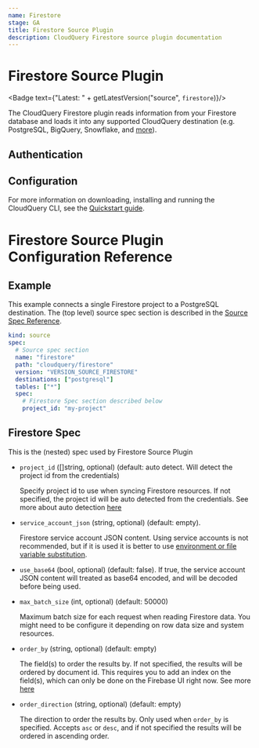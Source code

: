 ```yaml
---
name: Firestore
stage: GA
title: Firestore Source Plugin
description: CloudQuery Firestore source plugin documentation
---
```


# Firestore Source Plugin


<Badge text={"Latest: " + getLatestVersion("source", `firestore`)}/>

The CloudQuery Firestore plugin reads information from your Firestore database and loads it into any supported CloudQuery destination (e.g. PostgreSQL, BigQuery, Snowflake, and [more](/docs/plugins/destinations/overview)).

## Authentication

<Authentication />

## Configuration

<Configuration />

For more information on downloading, installing and running the CloudQuery CLI, see the [Quickstart guide](/docs/quickstart).

# Firestore Source Plugin Configuration Reference

## Example

This example connects a single Firestore project to a PostgreSQL destination. The (top level) source spec section is described in the [Source Spec Reference](/docs/reference/source-spec).

```yaml copy
kind: source
spec:
  # Source spec section
  name: "firestore"
  path: "cloudquery/firestore"
  version: "VERSION_SOURCE_FIRESTORE"
  destinations: ["postgresql"]
  tables: ["*"]
  spec:
    # Firestore Spec section described below
    project_id: "my-project"
```

## Firestore Spec

This is the (nested) spec used by Firestore Source Plugin

- `project_id` ([]string, optional) (default: auto detect. Will detect the project id from the credentials)

  Specify project id to use when syncing Firestore resources. If not specified, the project id will be auto detected from the credentials. See more about auto detection [here](https://cloud.google.com/go/docs/reference/cloud.google.com/go/firestore/latest#cloud_google_com_go_firestore_DetectProjectID)

- `service_account_json` (string, optional) (default: empty).

  Firestore service account JSON content. Using service accounts is not recommended, but if it is used it is better to use [environment or file variable substitution](/docs/advanced-topics/environment-variable-substitution).

- `use_base64` (bool, optional) (default: false).
  If true, the service account JSON content will treated as base64 encoded, and will be decoded before being used.

- `max_batch_size` (int, optional) (default: 50000)

  Maximum batch size for each request when reading Firestore data. You might need to be configure it depending on row data size and system resources.

- `order_by` (string, optional) (default: empty)

  The field(s) to order the results by. If not specified, the results will be ordered by document id.
  This requires you to add an index on the field(s), which can only be done on the Firebase UI right now. See more [here](https://pkg.go.dev/cloud.google.com/go/firestore#Query.OrderBy)

- `order_direction` (string, optional) (default: empty)

  The direction to order the results by. Only used when `order_by` is specified.
  Accepts `asc` or `desc`, and if not specified the results will be ordered in ascending order.
